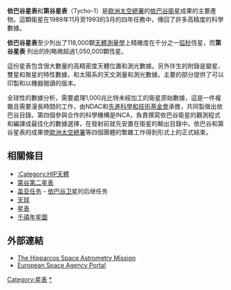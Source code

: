 '''依巴谷星表'''和'''第谷星表'''（Tycho-1）是[[歐洲太空總署|歐洲太空總署]]的[[依巴谷衛星|依巴谷衛星]]成果的主要產物。這顆衛星在1989年11月至1993的3月的四年任務中，傳回了許多高精度的科學數據。

'''依巴谷星表'''至少列出了118,000顆[[天體測量學|天體測量學]]上精確度在千分之一[[弧秒|弧秒]]恆星，而'''第谷星表''' 列出的則略微超過1,050,000顆恆星。

這份星表包含很大數量的高精密度天體位置和測光數據。另外伴生的附錄是變星、雙星和聚星的特性數據，和太陽系的天文測量和測光數據。主要的部分提供了可以印製和以機器閱讀的版本。

全球性的數據分析，需要處理1,000兆比特未經加工的衛星原始數據，這是一件複雜且需要漫長時間的工作，由NDAC和[[先進科學和技術基金會|先進科學和技術基金會]]承擔，共同製做出依巴谷目錄。第四個參與合作的科學機構是INCA，負責撰寫依巴谷衛星的觀測程式和編譯成最佳化的數據選擇，在發射前就先安置在衛星的輸出目錄中。依巴谷和第谷星表的成果使[[歐洲太空總署|歐洲太空總署]]等四個團體的繁雜工作得到形式上的正式結束。

== 相關條目==
* [[:Category:HIP天體|:Category:HIP天體]]
* [[第谷第二星表|第谷第二星表]]
* [[盖亚任务|盖亚任务]] - [[依巴谷卫星|依巴谷卫星]]的后继任务
* [[天球|天球]]
* [[星表|星表]]
* [[千禧年星圖|千禧年星圖]]

== 外部連結 ==
* [http://www.rssd.esa.int/Hipparcos/ The Hipparcos Space Astrometry Mission] {{Wayback|url=http://www.rssd.esa.int/Hipparcos/ |date=20070630161016 }}
* [http://www.esa.int/ European Space Agency Portal] {{Wayback|url=http://www.esa.int/ |date=20080913083101 }}

[[Category:星表|Category:星表]]
[[Category:HIP天體|*]]
